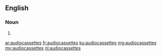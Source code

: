 ==English==

===Noun===
{{head|en|noun plural form}}

# {{plural of|audiocassette|lang=en}}

[[ar:audiocassettes]]
[[fr:audiocassettes]]
[[ku:audiocassettes]]
[[mg:audiocassettes]]
[[my:audiocassettes]]
[[nl:audiocassettes]]
